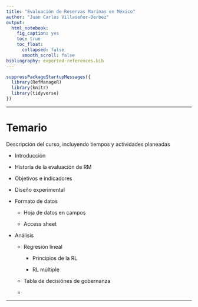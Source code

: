```yaml
---
title: "Evaluación de Reservas Marinas en México"
author: "Juan Carlos Villaseñor-Derbez"
output: 
  html_notebook:
    fig_caption: yes
    toc: true
    toc_float:
      collapsed: false
      smooth_scroll: false
bibliography: exported-references.bib
---
```


```r
suppressPackageStartupMessages({
  library(RefManageR)
  library(knitr)
  library(tidyverse)
})
```

___

# Temario

Descripción del curso, incluyendo tiempos y actividades planeadas

  - Introducción
  
  - Historia de la evaluación de RM
  
  - Objetivos e indicadores
  
  - Diseño experimental
  
  - Formato de datos
    
    - Hoja de datos en campos
    
    - Access sheet
  
  - Análisis
  
    - Regresión lineal
    
      - Principios de la RL
    
      - RL múltiple
      
    - Tabla de decisiónes de gobernanza
    
    - 
    
___




